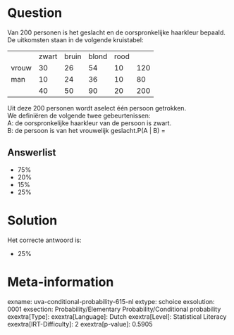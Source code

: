 Question
========

Van 200 personen is het geslacht en de oorspronkelijke haarkleur
bepaald. De uitkomsten staan in de volgende kruistabel:

  ------- ------- ------- ------- ------ -----
          zwart   bruin   blond   rood    
  vrouw   30      26      54      10     120
  man     10      24      36      10     80
          40      50      90      20     200
  ------- ------- ------- ------- ------ -----

Uit deze 200 personen wordt aselect één persoon getrokken.\
We definiëren de volgende twee gebeurtenissen:\
A: de oorspronkelijke haarkleur van de persoon is zwart.\
B: de persoon is van het vrouwelijk geslacht.P(A \| B) =

Answerlist
----------

* 75%
* 20%
* 15%
* 25%

Solution
========

Het correcte antwoord is: 

* 25%

Meta-information
================
exname: uva-conditional-probability-615-nl
extype: schoice
exsolution: 0001
exsection: Probability/Elementary Probability/Conditional probability
exextra[Type]: 
exextra[Language]: Dutch
exextra[Level]: Statistical Literacy
exextra[IRT-Difficulty]: 2
exextra[p-value]: 0.5905
